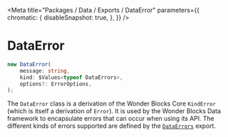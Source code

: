 
<Meta
    title="Packages / Data / Exports / DataError"
    parameters={{
        chromatic: {
            disableSnapshot: true,
        },
    }}
/>

# DataError

```ts
new DataError(
    message: string,
    kind: $Values<typeof DataErrors>,
    options?: ErrorOptions,
);
```

The `DataError` class is a derivation of the Wonder Blocks Core `KindError` (which is itself a derivation of `Error`). It is used by the Wonder Blocks Data framework to encapsulate errors that can occur when using its API. The different kinds of errors supported are defined by the [`DataErrors`](/docs/data-exports-dataerrors--page) export.
